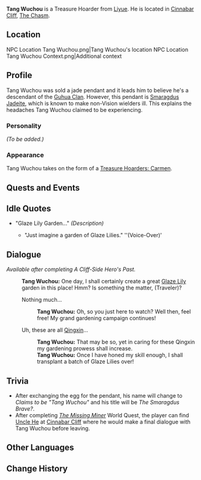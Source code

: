 {{Meta
|missing_NPC_profile  = yes
}}
{{Character Infobox
|image            = NPC Tang Wuchou.png
|type             = NPC
|name             = Tang Wuchou
|region           = Liyue
|affiliation      = Treasure Hoarders
|title            = The Smaragdus Brave
|title2           = (Self-Proclaimed) Guhua Hero
}}
'''Tang Wuchou''' is a Treasure Hoarder from [[Liyue]]. He is located in [[Cinnabar Cliff]], [[The Chasm]].

==Location==
<gallery hideaddbutton="true" captionalign="center">
NPC Location Tang Wuchou.png|Tang Wuchou's location
NPC Location Tang Wuchou Context.png|Additional context
</gallery>

==Profile==
<!-- detailed story/lore information goes here -->
Tang Wuchou was sold a jade pendant and it leads him to believe he's a descendant of the [[Guhua Clan]]. However, this pendant is [[Smaragdus Jadeite]], which is known to make non-Vision wielders ill. This explains the headaches Tang Wuchou claimed to be experiencing.

===Personality===
''(To be added.)''

===Appearance===
Tang Wuchou takes on the form of a [[Treasure Hoarders: Carmen]].

==Quests and Events==
{{Quest Appearances}}

==Idle Quotes==
* "Glaze Lily Garden..." ''(Description)''
** {{A|VO Tang Wuchou 01.ogg}} "Just imagine a garden of Glaze Lilies." ''(Voice-Over)'

==Dialogue==
''Available after completing A Cliff-Side Hero's Past.''
{{Dialogue start}}
:'''Tang Wuchou:''' One day, I shall certainly create a great [[Glaze Lily]] garden in this place! Hmm? Is something the matter, (Traveler)?
:{{DIcon}} Nothing much...
::'''Tang Wuchou:''' Oh, so you just here to watch? Well then, feel free! My grand gardening campaign continues!
:{{DIcon}} Uh, these are all [[Qingxin]]...
::'''Tang Wuchou:''' That may be so, yet in caring for these Qingxin my gardening prowess shall increase.
::'''Tang Wuchou:''' Once I have honed my skill enough, I shall transplant a batch of Glaze Lilies over!
{{Dialogue end}}

==Trivia==
*After exchanging the egg for the pendant, his name will change to ''Claims to be "Tang Wuchou"'' and his title will be ''The Smaragdus Brave?''.
*After completing ''[[The Missing Miner]]'' World Quest, the player can find [[Uncle He]] at [[Cinnabar Cliff]] where he would make a final dialogue with Tang Wuchou before leaving.

==Other Languages==
{{Other Languages|default_hidden = 1
|en      = Tang Wuchou
|zhs     = 唐无仇
|zhs_rm  = Táng Wúchóu
|zht     = 唐無仇
|zht_rm  = Táng Wúchóu
|ja      = 唐無仇
|ja_rm   = Tou Mukyuu{{Assumed}}
|ko      = 당무적
|ko_rm   = Dang Mujeok
|es      = Tang Wuchou
|fr      = Tang Wuchou
|ru      = Тан Учоу
|th      = Tang Wuchou
|vi      = Tang Wuchou
|de      = Tang der Unbesiegbare
|id      = Tang Wuchou
|pt      = Tang Wuchou
}}

==Change History==
{{Change History|2.6}}